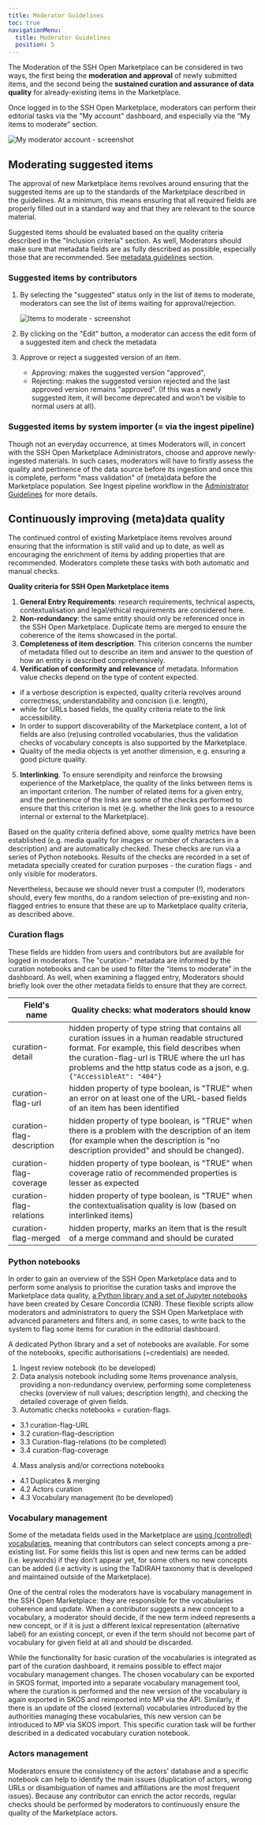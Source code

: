 ```yaml
---
title: Moderator Guidelines
toc: true
navigationMenu:
  title: Moderator Guidelines
  position: 5
---
```


The Moderation of the SSH Open Marketplace can be considered in two ways, the first being the
**moderation and approval** of newly submitted items, and the second being the **sustained curation
and assurance of data quality** for already-existing items in the Marketplace.

Once logged in to the SSH Open Marketplace, moderators can perform their editorial tasks via the "My
account" dashboard, and especially via the “My items to moderate” section.

![My moderator account - screenshot](/assets/images/screenshot-2022-01-13-at-17.20.10.png)

## Moderating suggested items

The approval of new Marketplace items revolves around ensuring that the suggested items are up to
the standards of the Marketplace described in the guidelines. At a minimum, this means ensuring that
all required fields are properly filled out in a standard way and that they are relevant to the
source material.

Suggested items should be evaluated based on the quality criteria described in the "Inclusion
criteria" section. As well, Moderators should make sure that metadata fields are as fully described
as possible, especially those that are recommended. See
[metadata guidelines](/contribute/metadata-guidelines) section.

### Suggested items by contributors

1. By selecting the "suggested" status only in the list of items to moderate, moderators can see the
   list of items waiting for approval/rejection.

   ![Items to moderate - screenshot](/assets/images/moder_item.png)

2. By clicking on the "Edit" button, a moderator can access the edit form of a suggested item and
   check the metadata
3. Approve or reject a suggested version of an item.

   - Approving: makes the suggested version "approved",
   - Rejecting: makes the suggested version rejected and the last approved version remains
     "approved". (If this was a newly suggested item, it will become deprecated and won't be visible
     to normal users at all).

### Suggested items by system importer (= via the ingest pipeline)

Though not an everyday occurrence, at times Moderators will, in concert with the SSH Open
Marketplace Administrators, choose and approve newly-ingested materials. In such cases, moderators
will have to firstly assess the quality and pertinence of the data source before its ingestion and
once this is complete, perform "mass validation" of (meta)data before the Marketplace population.
See Ingest pipeline workflow in the [Administrator Guidelines](/contribute/administrator-guidelines)
for more details.

## Continuously improving (meta)data quality

The continued control of existing Marketplace items revolves around ensuring that the information is
still valid and up to date, as well as encouraging the enrichment of items by adding properties that
are recommended. Moderators complete these tasks with both automatic and manual checks.

**Quality criteria for SSH Open Marketplace items**

1. **General Entry Requirements**: research requirements, technical aspects, contextualisation and
   legal/ethical requirements are considered here.
2. **Non-redundancy**: the same entity should only be referenced once in the SSH Open Marketplace.
   Duplicate items are merged to ensure the coherence of the items showcased in the portal.
3. **Completeness of item description**. This criterion concerns the number of metadata filled out
   to describe an item and answer to the question of how an entity is described comprehensively.
4. **Verification of conformity and relevance** of metadata. Information value checks depend on the
   type of content expected.

- if a verbose description is expected, quality criteria revolves around correctness,
  understandability and concision (i.e. length),
- while for URLs based fields, the quality criteria relate to the link accessibility.
- In order to support discoverability of the Marketplace content, a lot of fields are also (re)using
  controlled vocabularies, thus the validation checks of vocabulary concepts is also supported by
  the Marketplace.
- Quality of the media objects is yet another dimension, e.g. ensuring a good picture quality.

5. **Interlinking**. To ensure serendipity and reinforce the browsing experience of the Marketplace,
   the quality of the links between items is an important criterion. The number of related items for
   a given entry, and the pertinence of the links are some of the checks performed to ensure that
   this criterion is met (e.g. whether the link goes to a resource internal or external to the
   Marketplace).

Based on the quality criteria defined above, some quality metrics have been established (e.g. media
quality for images or number of characters in a description) and are automatically checked. These
checks are run via a series of Python notebooks. Results of the checks are recorded in a set of
metadata specially created for curation purposes - the curation flags - and only visible for
moderators.

Nevertheless, because we should never trust a computer (!), moderators should, every few months, do
a random selection of pre-existing and non-flagged entries to ensure that these are up to
Marketplace quality criteria, as described above.

### Curation flags

These fields are hidden from users and contributors but are available for logged in moderators. The
"curation-" metadata are informed by the curation notebooks and can be used to filter the “items to
moderate” in the dashboard. As well, when examining a flagged entry, Moderators should briefly look
over the other metadata fields to ensure that they are correct.

| Field's name              | Quality checks: what moderators should know                                                                                                                                                                                                                                |
| ------------------------- | -------------------------------------------------------------------------------------------------------------------------------------------------------------------------------------------------------------------------------------------------------------------------- |
| curation-detail           | hidden property of type string that contains all curation issues in a human readable structured format. For example, this field describes when the curation-flag-url is TRUE where the url has problems and the http status code as a json, e.g. `{"AccessibleAt": "404"}` |
| curation-flag-url         | hidden property of type boolean, is "TRUE" when an error on at least one of the URL-based fields of an item has been identified                                                                                                                                            |
| curation-flag-description | hidden property of type boolean, is "TRUE" when there is a problem with the description of an item (for example when the description is "no description provided" and should be changed).                                                                                  |
| curation-flag-coverage    | hidden property of type boolean, is "TRUE" when coverage ratio of recommended properties is lesser as expected                                                                                                                                                             |
| curation-flag-relations   | hidden property of type boolean, is "TRUE" when the contextualisation quality is low (based on interlinked items)                                                                                                                                                          |
| curation-flag-merged      | hidden property, marks an item that is the result of a merge command and should be curated                                                                                                                                                                                 |

### Python notebooks

In order to gain an overview of the SSH Open Marketplace data and to perform some analysis to
prioritise the curation tasks and improve the Marketplace data quality,
[a Python library and a set of Jupyter notebooks](https://gitlab.gwdg.de/sshoc/marketplace-curation)
have been created by Cesare Concordia (CNR). These flexible scripts allow moderators and
administrators to query the SSH Open Marketplace with advanced parameters and filters and, in some
cases, to write back to the system to flag some items for curation in the editorial dashboard.

A dedicated Python library and a set of notebooks are available. For some of the notebooks, specific
authorisations (=credentials) are needed.

1. Ingest review notebook (to be developed)
2. Data analysis notebook including some Items provenance analysis, providing a non-redundancy
   overview, performing some completeness checks (overview of null values; description length), and
   checking the detailed coverage of given fields.
3. Automatic checks notebooks = curation-flags.

- 3.1 curation-flag-URL
- 3.2 curation-flag-description
- 3.3 Curation-flag-relations (to be completed)
- 3.4 curation-flag-coverage

4. Mass analysis and/or corrections notebooks

- 4.1 Duplicates & merging
- 4.2 Actors curation
- 4.3 Vocabulary management (to be developed)

### Vocabulary management

Some of the metadata fields used in the Marketplace are
[using (controlled) vocabularies](/contribute/moderator-guidelines#vocabulary-management), meaning
that contributors can select concepts among a pre-existing list. For some fields this list is open
and new terms can be added (i.e. keywords) if they don't appear yet, for some others no new concepts
can be added (i.e activity is using the TaDIRAH taxonomy that is developed and maintained outside of
the Marketplace).

One of the central roles the moderators have is vocabulary management in the SSH Open Marketplace:
they are responsible for the vocabularies coherence and update. When a contributor suggests a new
concept to a vocabulary, a moderator should decide, if the new term indeed represents a new concept,
or if it is just a different lexical representation (alternative label) for an existing concept, or
even if the term should not become part of vocabulary for given field at all and should be
discarded.

While the functionality for basic curation of the vocabularies is integrated as part of the curation
dashboard, it remains possible to effect major vocabulary management changes. The chosen vocabulary
can be exported in SKOS format, imported into a separate vocabulary management tool, where the
curation is performed and the new version of the vocabulary is again exported in SKOS and reimported
into MP via the API. Similarly, if there is an update of the closed (external) vocabularies
introduced by the authorities managing these vocabularies, this new version can be introduced to MP
via SKOS import. This specific curation task will be further described in a dedicated vocabulary
curation notebook.

### Actors management

Moderators ensure the consistency of the actors' database and a specific notebook can help to
identify the main issues (duplication of actors, wrong URLs or disambiguation of names and
affiliations are the most frequent issues). Because any contributor can enrich the actor records,
regular checks should be performed by moderators to continuously ensure the quality of the
Marketplace actors.
